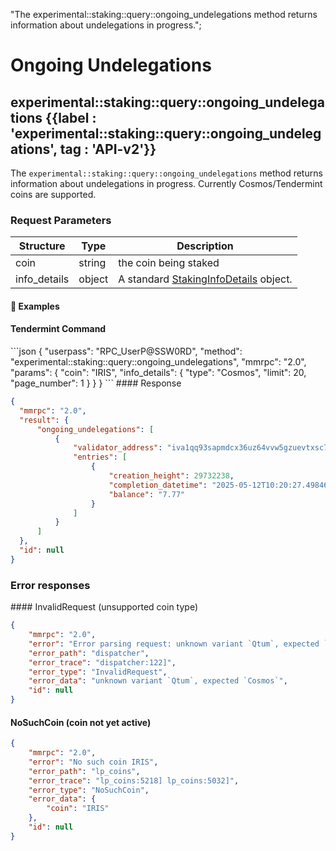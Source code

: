   "The experimental::staking::query::ongoing_undelegations method returns information about undelegations in progress.";

# Ongoing Undelegations

## experimental::staking::query::ongoing\_undelegations {{label : 'experimental::staking::query::ongoing_undelegations', tag : 'API-v2'}}

The `experimental::staking::query::ongoing_undelegations` method returns information about undelegations in progress. Currently Cosmos/Tendermint coins are supported.

### Request Parameters

| Structure     | Type   | Description                                                                                                        |
| ------------- | ------ | ------------------------------------------------------------------------------------------------------------------ |
| coin          | string | the coin being staked                                                                                              |
| info\_details | object | A standard [StakingInfoDetails](/komodo-defi-framework/api/common_structures/wallet/#staking-info-details) object. |

#### 📌 Examples

#### Tendermint Command

<CodeGroup title="" tag="POST" label="experimental::staking::query::ongoing_undelegations" mm2MethodDecorate="true">
  ```json
  {
    "userpass": "RPC_UserP@SSW0RD",
    "method": "experimental::staking::query::ongoing_undelegations",
    "mmrpc": "2.0",
    "params": {
      "coin": "IRIS",
      "info_details": {
        "type": "Cosmos",
        "limit": 20,
        "page_number": 1
      }
    }
  }
  ```
</CodeGroup>

<CollapsibleSection expandedText="Hide Response" collapsedText="Show Response">
  #### Response

  ```json
  {
    "mmrpc": "2.0",
    "result": {
        "ongoing_undelegations": [
            {
                "validator_address": "iva1qq93sapmdcx36uz64vvw5gzuevtxsc7lcfxsat",
                "entries": [
                    {
                        "creation_height": 29732238,
                        "completion_datetime": "2025-05-12T10:20:27.498461529Z",
                        "balance": "7.77"
                    }
                ]
            }
        ]
    },
    "id": null
  }
  ```
</CollapsibleSection>

### Error responses

<CollapsibleSection expandedText="Hide Error Responses" collapsedText="Show Error Responses">
  #### InvalidRequest (unsupported coin type)

  ```json
  {
      "mmrpc": "2.0",
      "error": "Error parsing request: unknown variant `Qtum`, expected `Cosmos`",
      "error_path": "dispatcher",
      "error_trace": "dispatcher:122]",
      "error_type": "InvalidRequest",
      "error_data": "unknown variant `Qtum`, expected `Cosmos`",
      "id": null
  }
  ```

  #### NoSuchCoin (coin not yet active)

  ```json
  {
      "mmrpc": "2.0",
      "error": "No such coin IRIS",
      "error_path": "lp_coins",
      "error_trace": "lp_coins:5218] lp_coins:5032]",
      "error_type": "NoSuchCoin",
      "error_data": {
          "coin": "IRIS"
      },
      "id": null
  }
  ```
</CollapsibleSection>
